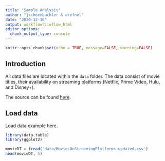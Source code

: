 ```yaml
---
title: "Sample Analysis"
author: "jschoenbachler & arefnel"
date: "2020-12-16"
output: workflowr::wflow_html
editor_options:
  chunk_output_type: console
---
```

```r
knitr::opts_chunk$set(echo = TRUE, message=FALSE, warning=FALSE)
```

## Introduction

All data files are located within the `data` folder. The data consist of movie titles, their availability on streaming platforms (Netflix, Prime Video, Hulu, and Disney+).

The source can be found [here](https://www.kaggle.com/ruchi798/movies-on-netflix-prime-video-hulu-and-disney).

## Load data

Load data example here.

```r
library(data.table)
library(ggplot2)
```


```r
movieDT = fread('data/MoviesOnStreamingPlatforms_updated.csv')
head(movieDT, 5)
```


